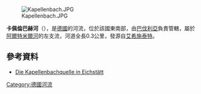 {{Onesource|time=2020-12-09T08:59:04+00:00}}
{{Coord|48|53|40.86|N|11|10|52.95|E|display=title}}
[[Image:Kapellenbach.JPG|right]]

'''卡佩倫巴赫河'''（{{lang-de|Kapellenbach}}），是[[德國|德國]]的河流，位於該國東南部，由[[巴伐利亞|巴伐利亞]]負責管轄，屬於[[阿爾特米爾河|阿爾特米爾河]]的左支流，河道全長0.3公里，發源自[[艾希施泰特|艾希施泰特]]。

==參考資料==
* [http://www.eichstaett.info/sehenswertes/kapellenbachquelle-2260/ Die Kapellenbachquelle in Eichstätt]

{{Germany-geo-stub}}
[[Category:德國河流|Category:德國河流]]